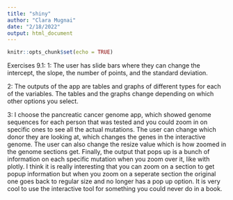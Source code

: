 ```yaml
---
title: "shiny"
author: "Clara Mugnai"
date: "2/18/2022"
output: html_document
---
```


```r
knitr::opts_chunk$set(echo = TRUE)
```

Exercises 9.1:
1: The user has slide bars where they can change the intercept, the slope, the number of points, and the standard deviation.

2: The outputs of the app are tables and graphs of different types for each of the variables. The tables and the graphs change depending on which other options you select.

3: I choose the pancreatic cancer genome app, which showed genome sequences for each person that was tested and you could zoom in on specific ones to see all the actual mutations. The user can change which donor they are looking at, which changes the genes in the interactive genome. The user can also change the resize value which is how zoomed in the genome sections get. Finally, the output that pops up is a bunch of information on each specific mutation when you zoom over it, like with plotly. I think it is really interesting that you can zoom on a section to get popup information but when you zoom on a seperate section the original one goes back to regular size and no longer has a pop up option. It is very cool to use the interactive tool for something you could never do in a book.